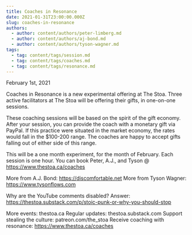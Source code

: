```yaml
---
title: Coaches in Resonance
date: 2021-01-31T23:00:00.000Z
slug: coaches-in-resonance
authors:
  - author: content/authors/peter-limberg.md
  - author: content/authors/aj-bond.md
  - author: content/authors/tyson-wagner.md
tags:
  - tag: content/tags/session.md
  - tag: content/tags/coaches.md
  - tag: content/tags/resonance.md
---
```


February 1st, 2021

Coaches in Resonance is a new experimental offering at The Stoa. Three active facilitators at The Stoa will be offering their gifts, in one-on-one sessions.

These coaching sessions will be based on the spirit of the gift economy. After your session, you can provide the coach with a monetary gift via PayPal. If this practice were situated in the market economy, the rates would fall in the $100-200 range. The coaches are happy to accept gifts falling out of either side of this range.

This will be a one month experiment, for the month of February. Each session is one hour. You can book Peter, A.J., and Tyson @ https://www.thestoa.ca/coaches

More from A.J. Bond: https://discomfortable.net
More from Tyson Wagner: https://www.tysonflows.com

Why are the YouTube comments disabled? Answer: https://thestoa.substack.com/p/stoic-punk-or-why-you-should-stop

More events: thestoa.ca
Regular updates: thestoa.substack.com
Support stealing the culture: patreon.com/the_stoa
Receive coaching with resonance: https://www.thestoa.ca/coaches
